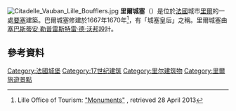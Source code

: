 [[Image:Citadelle_Vauban_Lille_Boufflers.jpg|thumb]]
'''里爾城塞'''（{{lang-fr|Citadelle de Lille}}）是位於[[法國|法國]]城市[[里爾|里爾]]的一處[[要塞|要塞]]建築。巴爾城塞修建於1667年1670年<ref name="LOT">Lille Office of Tourism: [http://www.lilletourism.com/monuments-1-0-52-gb.html "Monuments"] {{webarchive|url=https://web.archive.org/web/20130219062550/http://www.lilletourism.com/monuments-1-0-52-gb.html |date=2013-02-19 }}, retrieved 28 April 2013</ref>，有「城塞皇后」之稱。里爾城塞由[[塞巴斯蒂安·勒普雷斯特雷·德·沃邦|塞巴斯蒂安·勒普雷斯特雷·德·沃邦]]設計。
==參考資料==
{{Reflist}}

[[Category:法國城堡|Category:法國城堡]]
[[Category:17世纪建筑|Category:17世纪建筑]]
[[Category:里尔建筑物|Category:里尔建筑物]]
[[Category:里爾旅遊景點|Category:里爾旅遊景點]]